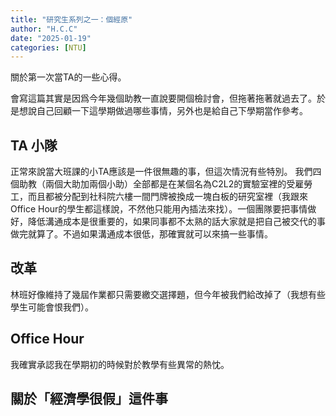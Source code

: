 ```yaml
---
title: "研究生系列之一：個經原"
author: "H.C.C"
date: "2025-01-19"
categories: [NTU]
---
```


關於第一次當TA的一些心得。


會寫這篇其實是因爲今年幾個助教一直說要開個檢討會，但拖著拖著就過去了。於是想說自己回顧一下這學期做過哪些事情，另外也是給自己下學期當作參考。

## TA 小隊

正常來說當大班課的小TA應該是一件很無趣的事，但這次情況有些特別。
我們四個助教（兩個大助加兩個小助）全部都是在某個名為C2L2的實驗室裡的受雇勞工，而且都被分配到社科院六樓一間門牌被換成一塊白板的研究室裡（我跟來Office Hour的學生都這樣說，不然他只能用內插法來找）。一個團隊要把事情做好，降低溝通成本是很重要的，如果同事都不太熟的話大家就是把自己被交代的事做完就算了。不過如果溝通成本很低，那確實就可以來搞一些事情。

## 改革

林班好像維持了幾屆作業都只需要繳交選擇題，但今年被我們給改掉了（我想有些學生可能會恨我們）。


## Office Hour
我確實承認我在學期初的時候對於教學有些異常的熱忱。

## 關於「經濟學很假」這件事




